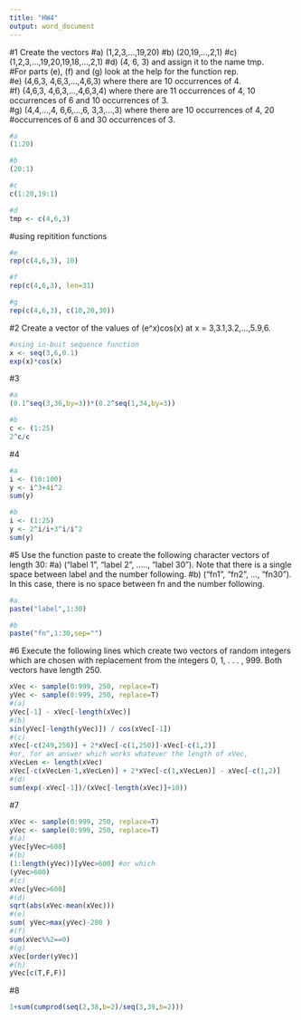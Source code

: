 ```yaml
---
title: "HW4"
output: word_document
---
```

#1 Create	the	vectors
#a) (1,2,3,...,19,20)
#b) (20,19,...,2,1)
#c) (1,2,3,...,19,20,19,18,...,2,1)	
#d) (4,	6,	3)	and	assign	it	to	the	name	tmp.	
#For	parts	(e),	(f)	and	(g)	look	at	the	help	for	the	function	rep.	
#e) (4,6,3,	4,6,3,...,4,6,3)	where	there	are	10	occurrences	of	4.	
#f) (4,6,3,	4,6,3,...,4,6,3,4)	where	there	are	11	occurrences	of	4,	10 occurrences	of	6	and	10	occurrences	of	3.	
#g) (4,4,...,4,	6,6,...,6,	3,3,...,3)	where	there	are	10	occurrences	of	4,	20	
#occurrences	of	6	and	30	occurrences	of	3.	
```R
#a
(1:20)
```

```R
#b
(20:1)
```

```R
#c
c(1:20,19:1)
```

```R
#d
tmp <- c(4,6,3)
```

#using repitition functions
```R
#e
rep(c(4,6,3), 10)
```

```R
#f
rep(c(4,6,3), len=31)
```

```R
#g
rep(c(4,6,3), c(10,20,30))
```

#2 Create	a	vector	of	the	values	of	(e^x)cos(x)	at	x	=	3,3.1,3.2,...,5.9,6.
```R
#using in-buit sequence function
x <- seq(3,6,0.1)
exp(x)*cos(x)
```

#3
```R
#a
(0.1^seq(3,36,by=3))*(0.2^seq(1,34,by=3))
```

```R
#b
c <- (1:25)
2^c/c
```

#4
```R
#a
i <- (10:100)
y <- i^3+4i^2
sum(y)
```

```R
#b
i <- (1:25)
y <- 2^i/i+3^i/i^2
sum(y)
```

#5 Use	the	function	paste	to	create	the	following	character	vectors	of	length	30:
#a) ("label	1",	"label	2",	.....,	"label	30"). Note	that	there	is	a	single	space	 between	label	and	the	number	following.
#b) ("fn1",	"fn2",	...,	"fn30").	In	this	case,	there	is	no	space	between	fn and	the	number	following.
```R
#a
paste("label",1:30)
```

```R
#b
paste("fn",1:30,sep="")
```

#6 Execute	the	following	lines	which	create	two	vectors	of	random	integers which	are	chosen	with	replacement	from	the	integers	0,	1,	.	.	.	,	999.	Both	vectors	have	length	250.
```R
xVec <- sample(0:999, 250, replace=T)
yVec <- sample(0:999, 250, replace=T)
#(a) 
yVec[-1] - xVec[-length(xVec)]
#(b) 
sin(yVec[-length(yVec)]) / cos(xVec[-1])
#(c) 
xVec[-c(249,250)] + 2*xVec[-c(1,250)]-xVec[-c(1,2)]
#or, for an answer which works whatever the length of xVec,
xVecLen <- length(xVec)
xVec[-c(xVecLen-1,xVecLen)] + 2*xVec[-c(1,xVecLen)] - xVec[-c(1,2)]
#(d) 
sum(exp(-xVec[-1])/(xVec[-length(xVec)]+10))
```

#7
```R
xVec <- sample(0:999, 250, replace=T)
yVec <- sample(0:999, 250, replace=T)
#(a) 
yVec[yVec>600]
#(b) 
(1:length(yVec))[yVec>600] #or which
(yVec>600)
#(c) 
xVec[yVec>600]
#(d) 
sqrt(abs(xVec-mean(xVec)))
#(e) 
sum( yVec>max(yVec)-200 )
#(f) 
sum(xVec%%2==0)
#(g) 
xVec[order(yVec)]
#(h) 
yVec[c(T,F,F)]
```

#8
```R
1+sum(cumprod(seq(2,38,b=2)/seq(3,39,b=2)))
```

